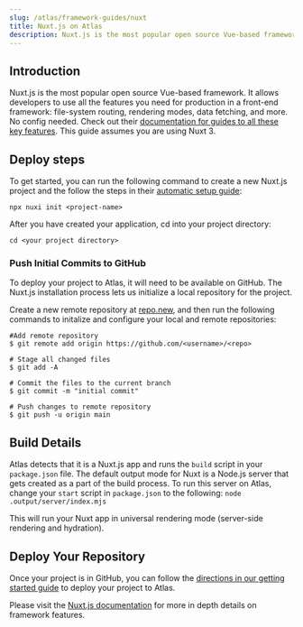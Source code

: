 ```yaml
---
slug: /atlas/framework-guides/nuxt
title: Nuxt.js on Atlas
description: Nuxt.js is the most popular open source Vue-based framework. In this guide, you will learn how to deploy it on Atlas.
---
```


## Introduction

Nuxt.js is the most popular open source Vue-based framework. It allows developers to use all the features you need for production in a front-end framework: file-system routing, rendering modes, data fetching, and more. No config needed.
Check out their [documentation for guides to all these key features](https://nuxt.com/docs/getting-started/introduction). This guide assumes you are using Nuxt 3.

## Deploy steps

To get started, you can run the following command to create a new Nuxt.js project and the follow the steps in their [automatic setup guide](https://nuxt.com/docs/getting-started/installation):

`npx nuxi init <project-name>`

After you have created your application, cd into your project directory:

`cd <your project directory>`

### Push Initial Commits to GitHub

To deploy your project to Atlas, it will need to be available on GitHub. The Nuxt.js installation process lets us initialize a local repository for the project.

Create a new remote repository at [repo.new](https://github.com/new/), and then run the following commands to initalize and configure your local and remote repositories:
  
```
#Add remote repository
$ git remote add origin https://github.com/<username>/<repo>

# Stage all changed files
$ git add -A

# Commit the files to the current branch
$ git commit -m "initial commit"

# Push changes to remote repository
$ git push -u origin main
```

## Build Details

Atlas detects that it is a Nuxt.js app and runs the `build` script in your `package.json` file. The default output mode for Nuxt is a Node.js server that gets created as a part of the build process. To run this server on Atlas, change your `start` script in `package.json` to the following:
`node .output/server/index.mjs`

This will run your Nuxt app in universal rendering mode (server-side rendering and hydration).

## Deploy Your Repository

Once your project is in GitHub, you can follow the [directions in our getting started guide](https://developers.wpengine.com/docs/atlas/getting-started/deploy-from-existing-repo) to deploy your project to Atlas.

Please visit the [Nuxt.js documentation](https://nuxt.com/docs/getting-started/introduction) for more in depth details on framework features.
